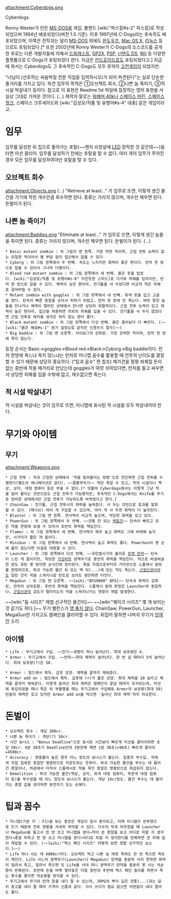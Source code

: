 attachment:Cyberdogs.png

Cyberdogs.

Ronny Wester가 만든 [[MS-DOS]]용 게임. 볼랜드 [wiki:"파스칼#s-2" 파스칼]로 작성되었으며 1994년 배포되었다(버전 1.0 기준). 이후 1997년에 C-Dogs라는 후속작도 배포되었으며, 이쪽은 전작과는 달리 [[MS-DOS]] 외에도 [[윈도우즈]], [[Mac OS X]], [[리눅스]] 등으로도 포팅되었다.[* 또한 2002년에 Ronny Wester가 C-Dogs의 소스코드를 공개한 후로는 다른 개발자들에 의해서 [[드림캐스트]], [[GP2X]], [[PSP]], [[닌텐도 DS]], [[Wii]] 등 다양한 플랫폼으로 C-Dogs가 포팅되었다 한다. 지금은 [[안드로이드(OS)|안드로이드]]로도 포팅되었다고.] 지금에 와서는 Cyberdogs도 그 후속작인 C-Dogs도 모두 추억의 [[고전게임]]이 되었지만.

"너님이 (선호하는 싸움박질 전문 직업을 입력하시오)가 되어 파견된다"는 실로 단순한 줄거리를 가지고 있다. 파견 임무의 목적은 ①오브젝트 회수, ②나쁜 놈 죽이기, ③적 시설 박살내기 등이다. 참고로 이 표현은 Readme.1st 파일에 등장하는 영어 표현을 사실상 그대로 가져온 것이다. (...) 제작자 말로는 [[워해머 40k]]나 [[스페이스 마린]], [[스페이스 헐크]], 스페이스 크루세이드와 [wiki:"김성모/작품 및 유행어#s-4" 대충] 같은 게임이라고.

= 임무 =
임무를 달성한 뒤 집으로 돌아가는 포탈(~~왠지 쇠창살에 [[LED]] 장착한 것 같은데~~)을 타면 미션 클리어. 임무를 달성하기 전에는 포탈을 탈 수 없다. 여러 개의 임무가 주어진 경우 모든 임무를 달성하여야만 포탈을 탈 수 있다.

== 오브젝트 회수 ==
attachment:Objects.png
(...)
"Retrieve at least..." 가 임무로 뜨면, 이렇게 생긴 물건을 거기에 적힌 개수만큼 회수하면 된다. 종류는 가리지 않으며, 개수만 채우면 된다. 돈벌이가 된다.

== 나쁜 놈 죽이기 ==
attachment:Baddies.png
"Eliminate at least..." 가 임무로 뜨면, 이렇게 생긴 놈들을 죽이면 된다. 종류는 가리지 않으며, 개수만 채우면 된다. 돈벌이가 된다. (...)
 * Basic mutant zombie : 위 그림의 맨 왼쪽. 가장 약한 적이며, 근접 전투 능력이 없는 유일한 적이어서 별 부담 없이 접근해서 잡을 수 있다.
 * Cyborg : 위 그림 왼쪽에서 두 번째. 속도는 느리지만 화력이 좋은 편이다. 런처 한 방으로 잡을 수 있어서 그나마 다행이다.
 * Blood red mutant zombie : 위 그림 왼쪽에서 세 번째. 붉은 옷을 입었다. [wiki:"김성모/작품 및 유행어#s-6" 미친듯한 스피드]로 다가와 피해를 입히지만, 런처 한 방으로 잡을 수 있다. 체력이 낮은 편이라, 전기톱을 사 두었다면 비교적 적은 피해로 갈아버릴 수 있다.
 * Mutant zombie with goggles : 위 그림 왼쪽에서 네 번째. 회색 옷을 입고 고글을 썼다. 탄속이 빠른 총알을 쏘아서 피하기 어렵고, 런처 한 방에 안 죽는다. 여럿 뭉친 놈들을 만나거나 체력이 떨어진 상태에서 만나면 상당히 위협적이다. 근접 전투 능력이 있고 체력이 높은 편이라, 접근을 허용하면 의외의 피해를 입을 수 있다. 전기톱을 사 두지 않았다면 근접 전투로 해치울 생각은 하지 않는 편이 좋다.
 * Black mutant zombie : 위 그림 왼쪽에서 다섯 번째. 붉은 좀비보다 더 빠르다. (~~[wiki:"붉은 혜성#s-1" 뭔가 설정오류 같지만 신경쓰지 말자]~~)
 * Big baddie : 위 그림 맨 오른쪽. 사이보그의 강화판. 가장 강력한 적이며, 런처 한 방에 죽지 않는다.
등장 순서는 Basic→goggles→Blood red→Black→Cyborg→Big baddie이다.
런처 한방에 죽느냐 죽지 않느냐는 런처로 미니맵 꼼수를 활용할 때 전투의 난이도를 결정할 수 있기 때문에 상당히 중요하다. ("팁과 꼼수" 편 참조) 메가건을 펑펑 쏴제낄 돈이 없는 중반에 적을 떼거리로 만났는데 goggles가 여럿 섞여있다면, 런처를 들고 싸우면서 상당한 피해를 입을 수밖에 없고, 재수없으면 죽는다.

== 적 시설 박살내기 ==
적 시설을 박살내는 것이 임무로 뜨면, 미니맵에 표시된 적 시설을 모두 박살내어야 한다.

= 무기와 아이템 =
== 무기 ==
attachment:Weapons.png
 * 근접 전투 : 적과 근접한 상태에서 '적을 밀어붙이는 방향'으로 전진하면 근접 전투를 수행한다(별도의 애니메이션은 없다). ~~몸통박치기~~ 적만 죽일 수 있고, 적의 시설이나 책상, 상자, 대형 컴퓨터 등은 부술 수 없다.[* 덧붙여 Cyberdogs에서는 이렇게 그냥 적을 밀어 붙이는 것만으로도 근접 전투가 가능했지만, 후속작인 C-Dogs에서는 Knife를 무기로 장비한 상태에서만 근접 전투가 가능하도록 바뀌었다고 한다.]
 * ChainSaw : 전기톱. 근접 전투시의 화력을 높여준다. 사 두는 것만으로 효과를 발휘할 수 있다. (패시브) 여러 개 구입할 수 있으며, 여러 개 사 두면 화력이 더 높아진다.
 * Blaster : 위 그림 맨 왼쪽. 연사력이 비교적 높으며, 적당한 화력을 갖고 있다.
 * PowerGun : 위 그림 왼쪽에서 두 번째. ~~관통 안 되는 [[레일건]]~~ 탄속이 빠르고 모든 적을 한방에 보낼 수 있어서 초반의 화력을 책임진다.
 * Flamer : 위 그림 왼쪽에서 세 번째. 연사력이 매우 높고 화력도 그에 비례해 높지만, 사거리가 짧은 게 흠이다.
 * MiniGun : 위 그림 왼쪽에서 네 번째. 연사력이 높고 화력도 좋다. PowerGun이 영 손에 붙지 않는다면 이걸로 대용할 수 있다.
 * Launcher : 위 그림 왼쪽에서 다섯 번째. ~~유탄발사기라 불리운 [[로켓 런처]]~~ 탄속이 느린 게 흠이지만, 적당한 [[가성비]]의 광역무기로 중반의 화력을 책임진다. 적으로 바글바글한 방도 유탄 몇 방이면 순식간에 정리된다. 폭발 지점으로부터의 거리만으로 스플래시 범위를 판정하므로, 파괴 가능한 물건 뒤 또는 벽 뒤(...)에 있는 적도 죽는다. [[근접신관]]이라도 달린 건지 적을 스쳐지나갈 탄도로 쏘아도 웬만하면 터진다.
 * MegaGun : 위 그림 맨 오른쪽. ~~[wiki:"BFG9000" BFG]~~ 탄속과 화력이 강화된, 런처의 상위호환. 후반의 화력을 책임진다. 스플래시 범위 판정은 Launcher와 동일하나, [[근접신관]]의 감도가 떨어지는지 적을 스쳐지나가는 헛방이 제법 발생한다.
~~[wiki:"둠 시리즈" 제법 선구적인 물건이]~~ ~~[wiki:"퀘이크 시리즈" 몇 개 보이는 것 같기도 하다.]~~
무기 밸런스가 [[영 좋지 않다]]. ChainSaw, PowerGun, Launcher, MegaGun만 가지고도 캠페인을 클리어할 수 있다. 뒤집어 말하면 나머지 무기가 [[잉여]]란 소리.

== 아이템 ==
 * Life : 무기고에서 구입. ~~잔기~~생명이 하나 늘어난다. 최대 보유량은 4.
 * Armor : 무기고에서 구입. ~~만피~~최대 체력이 늘어난다. 한 번 살 때마다 5씩 늘어난다. 최대 보유량(?)은 50.

 * Armor : 필드에서 획득. 갑옷 모양. 체력을 끝까지 채워준다.
 * Armor add on : 필드에서 획득. 갑옷에 (+)가 붙은 모양. 최대 체력을 10 늘리고 체력을 끝까지 채워준다. 이렇게 늘어난 최대 체력은 캠페인이 끝날 때까지 유지되는데, 미션에 투입되었을 때나 죽은 뒤 부활했을 때는 무기고에서 구입해둔 Armor의 보유량(최대 50)만큼의 체력만 갖고 있지만 Armor add on을 먹으면 '늘어난 최대 체력'까지 차오른다.

= 돈벌이 =
 * 오브젝트 회수 : 개당 200cr.
 * 나쁜 놈 죽이기 : 개당(?) 50cr.
 * 시간 보너스 : "Bonus Deadline"으로 표시된 시간보다 빠르게 미션을 클리어하면 초당 50cr. 4분 30초가 Deadline인데 3분만에 깨면 1분 30초(=90초) 빠르게 클리어=4500cr.
 * Accuracy : 명중률이 높은 경우 어느 정도의 보너스가 붙는다. 일종의 부수입. 적에게 직접 접촉한 총알만 명중탄으로 카운트하는 듯하다. 파괴 가능한 물건을 부수는 데 들어간 총알이나, 허공에서 터져서 스플래시로 적을 죽인 총알은 명중탄으로 취급되지 않는다.
 * Demolition : 파괴 가능한 물건(책상, 상자, 회색 대형 컴퓨터, 푸른색 대형 컴퓨터 등)를 부수었을 때 어느 정도의 보너스가 붙는다. 개당 10cr정도. 물건 부수는 데 들어가는 총알 값을 생각하면 본전치기 또는 손해다.

= 팁과 꼼수 =
 * 미니맵(기본 키 : F1)을 보는 동안은 게임이 일시 중지되고, 이때 미니맵이 반투명으로 뜨기 때문에 전투 현황을 자세히 파악할 수 있다. 다수의 적과 마주쳤을 때 Launcher나 MegaGun을 들고서 한 방 쏘고 미니맵을 본다→적이 쏜 총알을 보고 어디로 피할 지 생각한다→총알 피하고 한 방 쏘고 미니맵을 본다→어디로 피할 지 생각한다를 반복하면 큰 피해 없이 제압할 수 있다. (~~[wiki:"맥스 페인 시리즈" 어떻게 보면 정말 선구적인 요소다.]~~)
 * Life 하나 사는 데 4000cr이다. 오브젝트 먹고 나쁜 놈 여럿 죽여도 한 번 죽으면 목돈이 깨진다. Life 사느라 광역무기(Launcher나 MegaGun) 탄약을 충분히 사지 못하면 화력이 밀려서 죽고, 밀려서 죽으면 또 Life를 사야 하니 광역무기 탄약을 충분히 못 사는 악순환이 반복된다. 초반에 돈을 바짝 벌어놓은 다음 중반과 후반에 맥스 페인 놀이를 하면서 죽는 횟수를 줄이면 악순환을 방지할 수 있다.
 * 무기고에서 무기와 탄약 등을 내다 팔 수 있는데, JRPG의 뿌리 깊은 전통(...)과는 달리 중고를 내다 팔 때의 가격이 신품과 같다. 사서 쓰다가 필요 없으면 미련없이 내다 팔아도 좋다.
